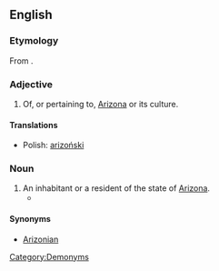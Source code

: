 ==English==

===Etymology===
From {{suffix|Arizona|an|alt1=Arizon(a)}}.

===Adjective===
{{en-adj|-}}

# Of, or pertaining to, [[Arizona]] or its culture.

====Translations====
{{trans-top|of, or pertaining to, Arizona}}
* Polish: [[arizoński]] {{m}}
{{trans-mid}}
{{trans-bottom}}

===Noun===
{{en-noun}}

# An inhabitant or a resident of the state of [[Arizona]].
#*{{quote-news |year=2009 |date=May 21 |author=Stephen Des Georges |title=Oral history class preserves history, promotes community |work=[[w:Arizona State University|Arizona State University]] |url=http://asunews.asu.edu/node/8453
|passage=There is a great value and even a life lesson in the story of a native '''Arizonan'''.}}

====Synonyms====
* [[Arizonian]]

[[Category:Demonyms]]